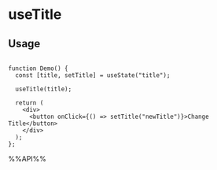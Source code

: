 # useTitle


## Usage

```tsx live

function Demo() {
  const [title, setTitle] = useState("title");

  useTitle(title);

  return (
    <div>
      <button onClick={() => setTitle("newTitle")}>Change Title</button>
    </div>
  );
};

```

%%API%%